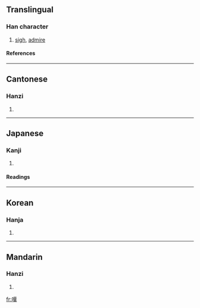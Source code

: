 {{see|叹|歎}}

==Translingual==
===Han character===
{{Han char|rn=30|rad=口|as=11|sn=14|four=6403<sub>4</sub>|canj=口廿中人 (RTLO)}}
# [[sigh]], [[admire]]
====References====
{{Han ref|kx=0205.010|dkj=04138|dj=0427.210|hdz=10673.080|uh=5606|ud=22022|bh=B9C4|bd=47556}}
----
==Cantonese==
===Hanzi===
{{yue-hanzi|jyut=|y=taan3}}
# {{defn|Cantonese}}
----
==Japanese==
===Kanji===
{{ja-kanji|grade=|rs=口11}}
# {{defn|Japanese}} 
====Readings====
{{ja-readings|on=[[たん]] (tan)|kun=[[なげく]] (nageku), [[なげき]] (nageki)}}
----
==Korean==
===Hanja===
{{ko-hanja|hangeul=탄|rv=tan|mr=t'an}}
# {{defn|Korean}}
----
==Mandarin==
===Hanzi===
{{cmn-hanzi|sim=叹|pin=[[tàn]] (tan4)|wg=t'an<sup>4</sup>}}
# {{defn|Mandarin}}

[[fr:嘆]]